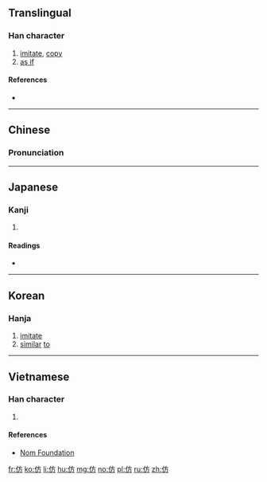 {{also|倣}}
==Translingual==

===Han character===
{{Han char|rn=9|rad=人|as=04|sn=6|four=20227|canj=OYHS|ids=⿰亻方}}

# [[imitate]], [[copy]]
# [[as if]]

====References====
* {{Han ref|kx=0095.020|dkj=00420|dj=0201.040|hdz=10125.060|uh=4EFF|ud=20223|bh=A5E9|bd=42473}}

----

==Chinese==
{{zh-forms}}

===Pronunciation===
{{zh-pron
|m=fǎng
|c=fong2
|mc=y
|oc=y
|ma=
|cat=v,conj
}}

----

==Japanese==

===Kanji===
{{ja-kanji|grade=|rs=人04}}

# {{defn|lang=ja|sort=人04}}

====Readings====
* {{ja-readings|on=[[ほう]] (hō), [[ぼう]] (bō)|kun=[[さまよう]] (samayou), [[ならう]] (narau), [[くらべる]] (kuraberu)}}

----

==Korean==

===Hanja===
{{ko-hanja|hangeul=방|rv=bang|mr=pang|y=pang}}

# [[imitate]]
# [[similar]] [[to]]

----

==Vietnamese==

===Han character===
{{vi-hantu|[[phảng]], [[phẳng]], [[phàng]], [[phần]], [[phỏng]]|rs=人04}}

# {{defn|lang=vi|sort=人04}}

====References====
*[http://nomfoundation.org/common/nom_details.php?codepoint=4eff Nom Foundation]

[[fr:仿]]
[[ko:仿]]
[[li:仿]]
[[hu:仿]]
[[mg:仿]]
[[no:仿]]
[[pl:仿]]
[[ru:仿]]
[[zh:仿]]